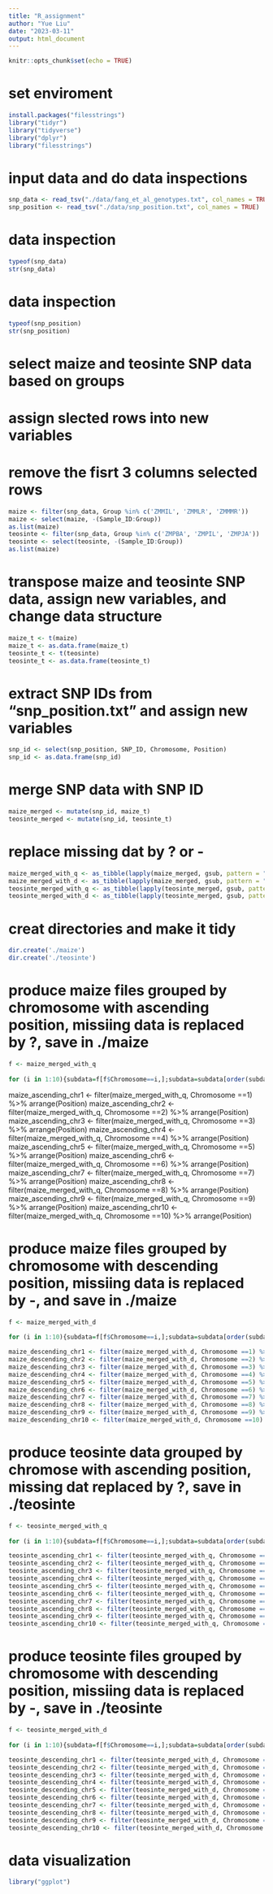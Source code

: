 ```yaml
---
title: "R_assignment"
author: "Yue Liu"
date: "2023-03-11"
output: html_document
---
```


```r
knitr::opts_chunk$set(echo = TRUE)
```

# set enviroment
```r
install.packages("filesstrings")
library("tidyr")
library("tidyverse")
library("dplyr")
library("filesstrings")
```

# input data and do data inspections
```r
snp_data <- read_tsv("./data/fang_et_al_genotypes.txt", col_names = TRUE)
snp_position <- read_tsv("./data/snp_position.txt", col_names = TRUE)
```

# data inspection

```r
typeof(snp_data)
str(snp_data)
```

# data inspection

```r
typeof(snp_position)
str(snp_position)
```


# select maize and teosinte SNP data based on groups
# assign slected rows into new variables
# remove the fisrt 3 columns selected rows 
```r
maize <- filter(snp_data, Group %in% c('ZMMIL', 'ZMMLR', 'ZMMMR'))
maize <- select(maize, -(Sample_ID:Group))
as.list(maize)
teosinte <- filter(snp_data, Group %in% c('ZMPBA', 'ZMPIL', 'ZMPJA'))
teosinte <- select(teosinte, -(Sample_ID:Group))
as.list(maize) 
```


# transpose maize and teosinte SNP data, assign new variables, and change data structure
```r
maize_t <- t(maize) 
maize_t <- as.data.frame(maize_t)
teosinte_t <- t(teosinte)
teosinte_t <- as.data.frame(teosinte_t)
```


# extract SNP IDs from "snp_position.txt" and assign new variables
```r
snp_id <- select(snp_position, SNP_ID, Chromosome, Position)
snp_id <- as.data.frame(snp_id)
```


# merge SNP data with SNP ID
```r
maize_merged <- mutate(snp_id, maize_t)
teosinte_merged <- mutate(snp_id, teosinte_t)

```



# replace missing dat by ? or -
```r
maize_merged_with_q <- as_tibble(lapply(maize_merged, gsub, pattern = "\\?\\/\\?", replacement = "\\?"))
maize_merged_with_d <- as_tibble(lapply(maize_merged, gsub, pattern = "\\?\\/\\?", replacement = "\\-"))
teosinte_merged_with_q <- as_tibble(lapply(teosinte_merged, gsub, pattern = "\\?\\/\\?", replacement = "\\?"))
teosinte_merged_with_d <- as_tibble(lapply(teosinte_merged, gsub, pattern = "\\?\\/\\?", replacement = "\\-"))
```

# creat directories and make it tidy
```r
dir.create('./maize')
dir.create('./teosinte')
```

# produce maize files grouped by chromosome with ascending position, missiing data is replaced by ?, save in ./maize

```r
f <- maize_merged_with_q
 
for (i in 1:10){subdata=f[f$Chromosome==i,];subdata=subdata[order(subdata$Position),];of=paste('./maize/maize_ascending_chr', i,sep='_');colnames(subdata)=colnames(f);write.table(subdata,file=of,quote=F,sep='\t',row.names=F)}
```


maize_ascending_chr1 <- filter(maize_merged_with_q, Chromosome ==1) %>% arrange(Position)
maize_ascending_chr2 <- filter(maize_merged_with_q, Chromosome ==2) %>% arrange(Position)
maize_ascending_chr3 <- filter(maize_merged_with_q, Chromosome ==3) %>% arrange(Position)
maize_ascending_chr4 <- filter(maize_merged_with_q, Chromosome ==4) %>% arrange(Position)
maize_ascending_chr5 <- filter(maize_merged_with_q, Chromosome ==5) %>% arrange(Position)
maize_ascending_chr6 <- filter(maize_merged_with_q, Chromosome ==6) %>% arrange(Position)
maize_ascending_chr7 <- filter(maize_merged_with_q, Chromosome ==7) %>% arrange(Position)
maize_ascending_chr8 <- filter(maize_merged_with_q, Chromosome ==8) %>% arrange(Position)
maize_ascending_chr9 <- filter(maize_merged_with_q, Chromosome ==9) %>% arrange(Position)
maize_ascending_chr10 <- filter(maize_merged_with_q, Chromosome ==10) %>% arrange(Position)


# produce maize files grouped by chromosome with descending position, missiing data is replaced by -, and save in ./maize

```r
f <- maize_merged_with_d
 
for (i in 1:10){subdata=f[f$Chromosome==i,];subdata=subdata[order(subdata$Position),decrease=T];of=paste('./maize/maize_descending_chr', i,sep='_');colnames(subdata)=colnames(f);write.table(subdata,file=of,quote=F,sep='\t',row.names=F)}
```

```r
maize_descending_chr1 <- filter(maize_merged_with_d, Chromosome ==1) %>% arrange(desc(Position))
maize_descending_chr2 <- filter(maize_merged_with_d, Chromosome ==2) %>% arrange(desc(Position))
maize_descending_chr3 <- filter(maize_merged_with_d, Chromosome ==3) %>% arrange(desc(Position))
maize_descending_chr4 <- filter(maize_merged_with_d, Chromosome ==4) %>% arrange(desc(Position))
maize_descending_chr5 <- filter(maize_merged_with_d, Chromosome ==5) %>% arrange(desc(Position))
maize_descending_chr6 <- filter(maize_merged_with_d, Chromosome ==6) %>% arrange(desc(Position))
maize_descending_chr7 <- filter(maize_merged_with_d, Chromosome ==7) %>% arrange(desc(Position))
maize_descending_chr8 <- filter(maize_merged_with_d, Chromosome ==8) %>% arrange(desc(Position))
maize_descending_chr9 <- filter(maize_merged_with_d, Chromosome ==9) %>% arrange(desc(Position))
maize_descending_chr10 <- filter(maize_merged_with_d, Chromosome ==10) %>% arrange(desc(Position))
```

# produce teosinte data grouped by chromose with ascending position, missing dat replaced by ?, save in ./teosinte

```r
f <- teosinte_merged_with_q
 
for (i in 1:10){subdata=f[f$Chromosome==i,];subdata=subdata[order(subdata$Position),];of=paste('./teosinte/teosinte_ascending_chr', i,sep='_');colnames(subdata)=colnames(f);write.table(subdata,file=of,quote=F,sep='\t',row.names=F)}
```


```r
teosinte_ascending_chr1 <- filter(teosinte_merged_with_q, Chromosome ==1) %>% arrange(Position)
teosinte_ascending_chr2 <- filter(teosinte_merged_with_q, Chromosome ==2) %>% arrange(Position)
teosinte_ascending_chr3 <- filter(teosinte_merged_with_q, Chromosome ==3) %>% arrange(Position)
teosinte_ascending_chr4 <- filter(teosinte_merged_with_q, Chromosome ==4) %>% arrange(Position)
teosinte_ascending_chr5 <- filter(teosinte_merged_with_q, Chromosome ==5) %>% arrange(Position)
teosinte_ascending_chr6 <- filter(teosinte_merged_with_q, Chromosome ==6) %>% arrange(Position)
teosinte_ascending_chr7 <- filter(teosinte_merged_with_q, Chromosome ==7) %>% arrange(Position)
teosinte_ascending_chr8 <- filter(teosinte_merged_with_q, Chromosome ==8) %>% arrange(Position)
teosinte_ascending_chr9 <- filter(teosinte_merged_with_q, Chromosome ==9) %>% arrange(Position)
teosinte_ascending_chr10 <- filter(teosinte_merged_with_q, Chromosome ==10) %>% arrange(Position)
```

# produce teosinte files grouped by chromosome with descending position, missiing data is replaced by -, save in ./teosinte


```r
f <- teosinte_merged_with_d
 
for (i in 1:10){subdata=f[f$Chromosome==i,];subdata=subdata[order(subdata$Position),decrease=T];of=paste('./teosinte/teosinte_descending_chr', i,sep='_');colnames(subdata)=colnames(f);write.table(subdata,file=of,quote=F,sep='\t',row.names=F)}
```

```r
teosinte_descending_chr1 <- filter(teosinte_merged_with_d, Chromosome ==1) %>% arrange(desc(Position)) 
teosinte_descending_chr2 <- filter(teosinte_merged_with_d, Chromosome ==2) %>% arrange(desc(Position))
teosinte_descending_chr3 <- filter(teosinte_merged_with_d, Chromosome ==3) %>% arrange(desc(Position))
teosinte_descending_chr4 <- filter(teosinte_merged_with_d, Chromosome ==4) %>% arrange(desc(Position))
teosinte_descending_chr5 <- filter(teosinte_merged_with_d, Chromosome ==5) %>% arrange(desc(Position))
teosinte_descending_chr6 <- filter(teosinte_merged_with_d, Chromosome ==6) %>% arrange(desc(Position))
teosinte_descending_chr7 <- filter(teosinte_merged_with_d, Chromosome ==7) %>% arrange(desc(Position))
teosinte_descending_chr8 <- filter(teosinte_merged_with_d, Chromosome ==8) %>% arrange(desc(Position))
teosinte_descending_chr9 <- filter(teosinte_merged_with_d, Chromosome ==9) %>% arrange(desc(Position))
teosinte_descending_chr10 <- filter(teosinte_merged_with_d, Chromosome ==10) %>% arrange(desc(Position))


```



# data visualization


```r
library("ggplot")
```





